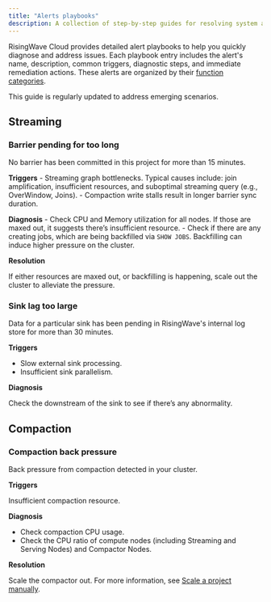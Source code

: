 ```yaml
---
title: "Alerts playbooks"
description: A collection of step-by-step guides for resolving system alerts.
---
```


RisingWave Cloud provides detailed alert playbooks to help you quickly diagnose and address issues. Each playbook entry includes the alert's name, description, common triggers, diagnostic steps, and immediate remediation actions. These alerts are organized by their [function categories](/cloud/monitor-messages-and-alerts#dashboard).

This guide is regularly updated to address emerging scenarios.

## Streaming

### Barrier pending for too long

No barrier has been committed in this project for more than 15 minutes.

**Triggers**
    - Streaming graph bottlenecks. Typical causes include: join amplification, insufficient resources, and suboptimal streaming query (e.g., OverWindow, Joins).
    - Compaction write stalls result in longer barrier sync duration.

**Diagnosis**
    - Check CPU and Memory utilization for all nodes. If those are maxed out, it suggests there’s insufficient resource.
    - Check if there are any creating jobs, which are being backfilled via `SHOW JOBS`. Backfilling can induce higher pressure on the cluster.

**Resolution**

If either resources are maxed out, or backfilling is happening, scale out the cluster to alleviate the pressure.

### Sink lag too large
Data for a particular sink has been pending in RisingWave's internal log store for more than 30 minutes.

**Triggers**
- Slow external sink processing.
- Insufficient sink parallelism.

**Diagnosis**

Check the downstream of the sink to see if there’s any abnormality.

## Compaction

### Compaction back pressure

Back pressure from compaction detected in your cluster.

**Triggers**

Insufficient compaction resource.

**Diagnosis**
- Check compaction CPU usage.
- Check the CPU ratio of compute nodes (including Streaming and Serving Nodes) and Compactor Nodes.

**Resolution**

Scale the compactor out. For more information, see [Scale a project manually](/cloud/scale-a-project-manually).
